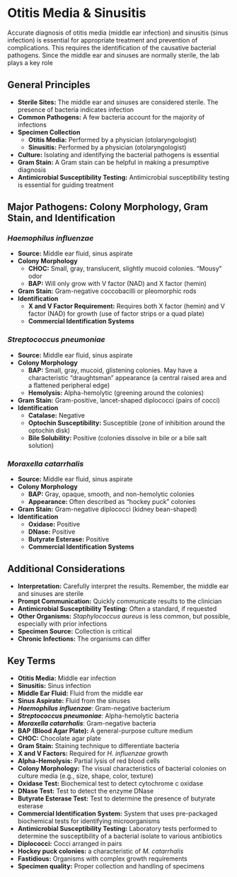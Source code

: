 # Otitis Media & Sinusitis {-}

Accurate diagnosis of otitis media (middle ear infection) and sinusitis (sinus infection) is essential for appropriate treatment and prevention of complications. This requires the identification of the causative bacterial pathogens. Since the middle ear and sinuses are normally sterile, the lab plays a key role

## **General Principles** {-}

*   **Sterile Sites:** The middle ear and sinuses are considered sterile. The presence of bacteria indicates infection
*   **Common Pathogens:** A few bacteria account for the majority of infections
*   **Specimen Collection**
    *   **Otitis Media:** Performed by a physician (otolaryngologist)
    *   **Sinusitis:** Performed by a physician (otolaryngologist)
*   **Culture:** Isolating and identifying the bacterial pathogens is essential
*   **Gram Stain:** A Gram stain can be helpful in making a presumptive diagnosis
*   **Antimicrobial Susceptibility Testing:** Antimicrobial susceptibility testing is essential for guiding treatment

## **Major Pathogens: Colony Morphology, Gram Stain, and Identification** {-}

### ***Haemophilus influenzae*** {-}
*   **Source:** Middle ear fluid, sinus aspirate
*   **Colony Morphology**
    *   **CHOC:** Small, gray, translucent, slightly mucoid colonies. "Mousy" odor
    *   **BAP:** Will only grow with V factor (NAD) and X factor (hemin)
*   **Gram Stain:** Gram-negative coccobacilli or pleomorphic rods
*   **Identification**
    *   **X and V Factor Requirement:** Requires both X factor (hemin) and V factor (NAD) for growth (use of factor strips or a quad plate)
    *   **Commercial Identification Systems**

### ***Streptococcus pneumoniae*** {-}
*   **Source:** Middle ear fluid, sinus aspirate
*   **Colony Morphology**
    *   **BAP:** Small, gray, mucoid, glistening colonies. May have a characteristic "draughtsman" appearance (a central raised area and a flattened peripheral edge)
    *   **Hemolysis:** Alpha-hemolytic (greening around the colonies)
*   **Gram Stain:** Gram-positive, lancet-shaped diplococci (pairs of cocci)
*   **Identification**
    *   **Catalase:** Negative
    *   **Optochin Susceptibility:** Susceptible (zone of inhibition around the optochin disk)
    *   **Bile Solubility:** Positive (colonies dissolve in bile or a bile salt solution)

### ***Moraxella catarrhalis*** {-}
*   **Source:** Middle ear fluid, sinus aspirate
*   **Colony Morphology**
    *   **BAP:** Gray, opaque, smooth, and non-hemolytic colonies
    *   **Appearance:** Often described as "hockey puck" colonies
*   **Gram Stain:** Gram-negative diplococci (kidney bean-shaped)
*   **Identification**
    *   **Oxidase:** Positive
    *   **DNase:** Positive
    *   **Butyrate Esterase:** Positive
    *   **Commercial Identification Systems**

## **Additional Considerations** {-}

*   **Interpretation:** Carefully interpret the results. Remember, the middle ear and sinuses are sterile
*   **Prompt Communication:** Quickly communicate results to the clinician
*   **Antimicrobial Susceptibility Testing:** Often a standard, if requested
*   **Other Organisms:** *Staphylococcus aureus* is less common, but possible, especially with prior infections
*   **Specimen Source:** Collection is critical
*   **Chronic Infections:** The organisms can differ

## **Key Terms** {-}

*   **Otitis Media:** Middle ear infection
*   **Sinusitis:** Sinus infection
*   **Middle Ear Fluid:** Fluid from the middle ear
*   **Sinus Aspirate:** Fluid from the sinuses
*   ***Haemophilus influenzae***: Gram-negative bacterium
*   ***Streptococcus pneumoniae***: Alpha-hemolytic bacteria
*   ***Moraxella catarrhalis***: Gram-negative bacteria
*   **BAP (Blood Agar Plate):** A general-purpose culture medium
*   **CHOC:** Chocolate agar plate
*   **Gram Stain:** Staining technique to differentiate bacteria
*   **X and V Factors:** Required for *H. influenzae* growth
*   **Alpha-Hemolysis:** Partial lysis of red blood cells
*   **Colony Morphology:** The visual characteristics of bacterial colonies on culture media (e.g., size, shape, color, texture)
*   **Oxidase Test:** Biochemical test to detect cytochrome c oxidase
*   **DNase Test:** Test to detect the enzyme DNase
*   **Butyrate Esterase Test:** Test to determine the presence of butyrate esterase
*   **Commercial Identification System:** System that uses pre-packaged biochemical tests for identifying microorganisms
*   **Antimicrobial Susceptibility Testing:** Laboratory tests performed to determine the susceptibility of a bacterial isolate to various antibiotics
*   **Diplococci:** Cocci arranged in pairs
*   **Hockey puck colonies:** a characteristic of *M. catarrhalis*
*   **Fastidious:** Organisms with complex growth requirements
*   **Specimen quality:** Proper collection and handling of specimens
